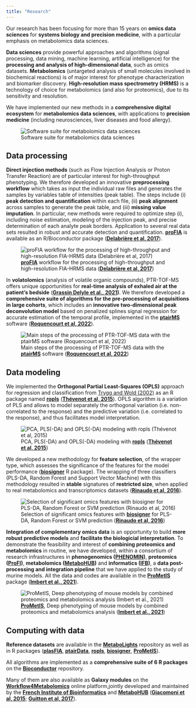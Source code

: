 ```yaml
---
title: "Research"
---
```


Our research has been focusing for more than 15 years on **omics data sciences** for **systems biology and precision medicine**, with a particular emphasis on metabolomics data sciences.

**Data sciences** provide powerful approaches and algorithms (signal processing, data mining, machine learning, artificial intelligence) for the **processing and analysis of high-dimensional data**, such as omics datasets. **Metabolomics** (untargeted analysis of small molecules involved in biochemical reactions) is of major interest for phenotype characterization and biomarker discovery. **High-resolution mass spectrometry (HRMS)** is a technology of choice for metabolomics (and also for proteomics), due to its sensitivity and resolution.

We have implemented our new methods in a **comprehensive digital ecosystem** for **metabolomics data sciences**, with applications to **precision medicine** (including neurosciences, liver diseases and food allergy).

![Software suite for metabolomics data sciences](images/odisce_software.png)

## Data processing

**Direct injection methods** (such as Flow Injection Analysis or Proton Transfer Reaction) are of particular interest for high-throughput phenotyping. We therefore developed an innovative **preprocessing workflow** which takes as input the individual raw files and generates the samples by variables table of intensities (peak table). The steps include (i) **peak detection and quantification** within each file, (ii) **peak alignment** across samples to generate the peak table, and (iii) **missing value imputation**. In particular, new methods were required to optimize step (i), including noise estimation, modeling of the injection peak, and precise determination of each analyte peak borders. Application to several real data sets resulted in robust and accurate detection and quantification. [**proFIA**](http://bioconductor.org/packages/proFIA) is available as an R/Bioconductor package ([**Delabrière et al, 2017**](http://dx.doi.org/10.1093/bioinformatics/btx458)).

![[**proFIA**](http://bioconductor.org/packages/proFIA) workflow for the processing of high-throughput and high-resolution FIA-HRMS data ([**Delabrière et al, 2017**](http://dx.doi.org/10.1093/bioinformatics/btx458))](images/proFIA.png)

In **volatolomics** (analysis of volatile organic compounds), PTR-TOF-MS offers unique opportunities for **real-time analysis of exhaled air at the patient's bedside** ([**Grassin Delyle et al., 2021**](http://dx.doi.org/10.1016/j.ebiom.2020.103154)**)**. We therefore developed a **comprehensive suite of algorithms for the pre-processing of acquisitions in large cohorts**, which includes an **innovative two-dimensional peak deconvolution model** based on penalized splines signal regression for accurate estimation of the temporal profile, implemented in the [**ptairMS**](http://bioconductor.org/packages/ptairMS) software ([**Roquencourt et al, 2022**](https://doi.org/10.1093/bioinformatics/btac031)).

![Main steps of the processing of PTR-TOF-MS data with the [**ptairMS**](http://bioconductor.org/packages/ptairMS) software ([**Roquencourt et al, 2022**](https://doi.org/10.1093/bioinformatics/btac031))](images/ptairMS.png)

## Data modeling

We implemented the **Orthogonal Partial Least-Squares (OPLS)** approach for regression and classification from [Trygg and Wold (2002)](http://dx.doi.org/10.1002/cem.695) as an R package named [**ropls**](http://bioconductor.org/packages/ropls) ([**Thévenot et al, 2015**](https://doi.org/10.1021/acs.jproteome.5b00354)). OPLS algorithm is a variation of PLS and allows to model separately the orthogonal variation (i.e. non-correlated to the response) and the predictive variation (i.e. correlated to the response), and thus facilitates model interpretation.

![PCA, PLS(-DA) and OPLS(-DA) modeling with [**ropls**](http://bioconductor.org/packages/ropls) ([**Thévenot et al, 2015**](http://dx.doi.org/10.1021/acs.jproteome.5b00354))](images/ropls.jpg)

We developed a new methodology for **feature selection**, of the wrapper type, which assesses the significance of the features for the model performance ([**biosigner**](http://bioconductor.org/packages/biosigner) R package). The wrapping of three classifiers (PLS-DA, Random Forest and Support Vector Machine) with this methodology resulted in **stable** signatures of **restricted size**, when applied to real metabolomics and transcriptomics datasets ([**Rinaudo et al, 2016**](https://doi.org/10.3389/fmolb.2016.00026)).

![Selection of significant omics features with [**biosigner**](http://bioconductor.org/packages/biosigner) for PLS-DA, Random Forest or SVM prediction ([**Rinaudo et al, 2016**](https://doi.org/10.3389/fmolb.2016.00026))](images/biosigner.jpg)

**Integration of complementary omics data** is an opportunity to build **more robust predictive models** and **facilitate the biologicial interpretation**. To demonstrate the feasibility and interest of **combining proteomics and metabolomics** in routine, we have developed, within a consortium of research infrastructures in **phenogenomics ([PHENOMIN](http://www.phenomin.fr/en-us/))**, **proteomics ([ProFI](http://www.profiproteomics.fr/))**, **metabolomics ([MetaboHUB](https://www.metabohub.fr/home.html))** and **informatics ([IFB](http://www.france-bioinformatique.fr/en))**, a **data post-processing and integration pipeline** that we have applied to the study of murine models. All the data and codes are available in the [**ProMetIS**](https://github.com/IFB-ElixirFr/ProMetIS) package ([**Imbert et al., 2021**](https://doi.org/10.1038/s41597-021-01095-3)).

![[**ProMetIS**](https://github.com/IFB-ElixirFr/ProMetIS), Deep phenotyping of mouse models by combined proteomics and metabolomics analysis ([**Imbert et al., 2021**](https://doi.org/10.1038/s41597-021-01095-3))](images/ProMetIS.png)

## Computing with data

**Reference datasets** are available in the [**MetaboLights**](https://www.ebi.ac.uk/metabolights/) repository as well as in R packages ([**plasFIA**](https://www.bioconductor.org/packages/plasFIA/), [**ptairData**](https://www.bioconductor.org/packages/ptairData/), [**ropls**](http://bioconductor.org/packages/ropls), [**biosigner**](http://bioconductor.org/packages/biosigner), [**ProMetIS**](https://github.com/IFB-ElixirFr/ProMetIS)).

All algorithms are implemented as a **comprehensive suite of 6 R packages** on the [**Bioconductor**](http://bioconductor.org) repository.

Many of them are also available as **Galaxy modules** on the [**Workflow4Metabolomics**](http://workflow4metabolomics.org) online platform,jointly developed and maintained by the [**French Institute of Bioinformatics**](http://www.france-bioinformatique.fr/en) and [**MetaboHUB**](http://www.metabohub.fr/home.html) ([**Giacomoni et al, 2015**](https://doi.org/10.1093/bioinformatics/btu813); [**Guitton et al, 2017**](https://doi.org/10.1016/j.biocel.2017.07.002)).
